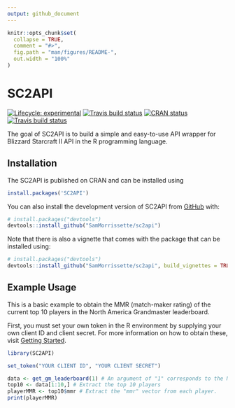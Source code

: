 ```yaml
---
output: github_document
---
```


<!-- README.md is generated from README.Rmd. Please edit that file -->

```r
knitr::opts_chunk$set(
  collapse = TRUE,
  comment = "#>",
  fig.path = "man/figures/README-",
  out.width = "100%"
)
```

# SC2API

<!-- badges: start -->
[![Lifecycle: experimental](https://img.shields.io/badge/lifecycle-experimental-orange.svg)](https://www.tidyverse.org/lifecycle/#experimental)
[![Travis build status](https://travis-ci.org/SamMorrissette/sc2api.svg?branch=master)](https://travis-ci.org/github/SamMorrissette/sc2api)
[![CRAN status](https://www.r-pkg.org/badges/version/SC2API)](https://CRAN.R-project.org/package=SC2API)
[![Travis build status](https://travis-ci.com/SamMorrissette/sc2api.svg?branch=master)](https://travis-ci.com/SamMorrissette/sc2api)
<!-- badges: end -->

The goal of SC2API is to build a simple and easy-to-use API wrapper for Blizzard Starcraft II API in the R programming language.

## Installation

The SC2API is published on CRAN and can be installed using 
``` r
install.packages('SC2API')
```

You can also install the development version of SC2API from [GitHub](https://github.com/) with:

``` r
# install.packages("devtools")
devtools::install_github("SamMorrissette/sc2api")
```

Note that there is also a vignette that comes with the package that can be installed using: 

``` r
# install.packages("devtools")
devtools::install_github("SamMorrissette/sc2api", build_vignettes = TRUE, dependencies = TRUE)
```
## Example Usage

This is a basic example to obtain the MMR (match-maker rating) of the current top 10 players in the North America Grandmaster leaderboard.

First, you must set your own token in the R environment by supplying your own client ID and client secret. For more information on how to obtain these, visit [Getting Started](https://develop.battle.net/documentation/guides/getting-started).

```r
library(SC2API)
```

```r
set_token("YOUR CLIENT ID", "YOUR CLIENT SECRET")
```

```r
data <- get_gm_leaderboard(1) # An argument of "1" corresponds to the North American ladder.
top10 <- data[1:10,] # Extract the top 10 players
playerMMR <- top10$mmr # Extract the "mmr" vector from each player. 
print(playerMMR)
```


